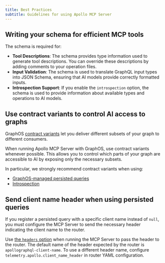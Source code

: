 ```yaml
---
title: Best Practices
subtitle: Guidelines for using Apollo MCP Server
---
```


## Writing your schema for efficient MCP tools

The schema is required for:

- **Tool Descriptions**: The schema provides type information used to generate tool descriptions. You can override these descriptions by adding comments to your operation files.
- **Input Validation**: The schema is used to translate GraphQL input types into JSON Schema, ensuring that AI models provide correctly formatted inputs.
- **Introspection Support**: If you enable the `introspection` option, the schema is used to provide information about available types and operations to AI models.

## Use contract variants to control AI access to graphs

GraphOS [contract variants](/graphos/platform/schema-management/delivery/contracts/overview) let you deliver different subsets of your graph to different consumers.

When running Apollo MCP Server with GraphOS, use contract variants whenever possible. This allows you to control which parts of your graph are accessible to AI by exposing only the necessary subsets.

In particular, we strongly recommend contract variants when using:

- [GraphOS-managed persisted queries](/apollo-mcp-server/define-tools#from-graphos-managed-persisted-queries)
- [Introspection](/apollo-mcp-server/define-tools#introspection-tools)

## Send client name header when using persisted queries

If you register a persisted query with a specific client name instead of `null`, you must configure the MCP Server to send the necessary header indicating the client name to the router.

Use [the `headers` option](/apollo-mcp-server/config-file#headers) when running the MCP Server to pass the header to the router. The default name of the header expected by the router is `apollographql-client-name`. To use a different header name, configure `telemetry.apollo.client_name_header` in router YAML configuration.
